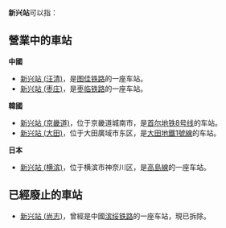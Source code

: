'''新兴站'''可以指：

== 營業中的車站 ==
'''中國'''
*[[新兴站_(汪清)|新兴站 (汪清)]]，是[[图佳铁路|图佳铁路]]的一座车站。
*[[新兴站_(枣庄)|新兴站 (枣庄)]]，是[[枣临铁路|枣临铁路]]的一座车站。

'''韓國'''
*[[新兴站_(京畿道)|新兴站 (京畿道)]]，位于京畿道城南市，是[[首尔地铁8号线|首尔地铁8号线]]的车站。
*[[新兴站_(大田)|新兴站 (大田)]]，位于大田廣域市东区，是[[大田地鐵1號線|大田地鐵1號線]]的车站。

'''日本'''
*[[新兴站_(横滨)|新兴站 (横滨)]]，位于横滨市神奈川区，是[[高島線|高島線]]的一座车站。

== 已經廢止的車站 ==
*[[新兴站_(尚志)|新兴站 (尚志)]]，曾經是中國[[滨绥铁路|滨绥铁路]]的一座车站，現已拆除。
{{disambig|cat=三字车站名消歧义}}